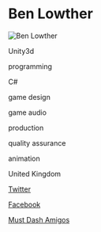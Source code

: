 # Ben Lowther

![Ben Lowther](https://66.media.tumblr.com/8a89a0b1d93fd0b3f5b26ebfd984b3e4/ccf21065baf6521f-a2/s400x600/d62f41ad29ab28ec7507cea3b9791ac2730d4abe.gifv)

<Skills>

Unity3d

programming

C#

game design

game audio

production

quality assurance

animation

</Skills>

<Location>

United Kingdom

</Location>

<Personal>

[Twitter](https://twitter.com/_Lowth)

[Facebook](https://www.facebook.com/ben.lowther.77)

</Personal>



<Games>

[Must Dash Amigos](https://youtu.be/6T2iIUGgxr8)

</Games>
